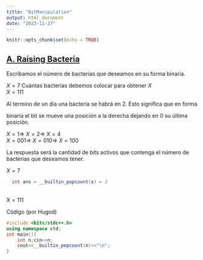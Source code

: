 ```yaml
---
title: "BitManipulation"
output: html_document
date: "2023-11-27"
---
```

```r
knitr::opts_chunk$set(echo = TRUE)
```

## [A. Raising Bacteria](https://codeforces.com/contest/579/problem/A)

Escribamos el número de bacterias que deseamos en su forma binaria.


  $X=7$  Cuántas bacterias debemos colocar para obtener $X$ <br>
  $X=111$
  
Al termino de un día una bacteria se habrá en 2. Esto significa que en forma  <br>

binaria el bit se mueve una posición a la derecha dejando en 0 su última posición.

$X=1     \Rightarrow$    $X=2    \Rightarrow$    $X=4$ <br>
$X=001   \Rightarrow$    $X=010  \Rightarrow$    $X=100$

La respuesta será la cantidad de bits activos que contenga el número de bacterias 
que deseamos tener.

$X=7$  
```c++
  int ans = __builtin_popcount(x) = 3
```  
  <br>
$X=111$
<div class="collapsed code-title" type="button" data-toggle="collapse" data-target="#codeExample1" aria-expanded="false" aria-controls="collapseTwo">
<!-- title -->
<i class="fas fa-caret-right"></i> <p class="title">Código (por Hugod)</p>
</div>
<div id="codeExample1" class="collapse">

```c++
#include <bits/stdc++.h>
using namespace std;
int main(){
	int n;cin>>n;
	cout<<__builtin_popcount(n)<<"\n";
}
```

</div>